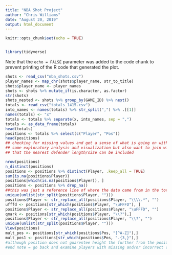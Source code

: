 ```yaml
---
title: "NBA Shot Project"
author: "Chris Williams"
date: "August 20, 2019"
output: html_document
---
```


```r
knitr::opts_chunk$set(echo = TRUE)
```

```r
```

```r
library(tidyverse)
```

Note that the `echo = FALSE` parameter was added to the code chunk to prevent printing of the R code that generated the plot.

```r
shots <- read_csv("nba_shots.csv")
player_names <- map_chr(shots$player_name, str_to_title)
shots$player_name <- player_names
shots <- shots %>% mutate_if(is.character, as.factor)
str(shots)
shots_nested <- shots %>% group_by(GAME_ID) %>% nest()
totals <- read_csv("totals_1415.csv")
into_names <- names(totals) %>% str_split(",") %>% .[[1]]
names(totals) <- "x"
totals <- totals %>% separate(x, into_names, sep = ",")
totals <- as_data_frame(totals)
head(totals)
positions <- totals %>% select(c("Player", "Pos"))
head(positions)
## checking for missing values and get a sense of what is going on with the data including
## some exploratory analysis and visualization but also want to join with positions so 
## that the nearest defender length/size can be included
```

```r
nrow(positions)
n_distinct(positions)
positions <- positions %>% distinct(Player, .keep_all = TRUE)
sum(is.na(positions$Player))
positions[which(is.na(positions$Player)), ]
positions <- positions %>% drop_na()
##this was just a reference line of where the data came from in the totals df
unique(unlist(str_split(positions$Player, "")))
positions$Player <- str_replace_all(positions$Player, "\\\\.*", "")
ufffd <- positions[str_which(positions$Player, "\uFFFD"), ]
positions$Player <- str_replace_all(positions$Player, "\uFFFD", "")
qmark <- positions[str_which(positions$Player, "\\?"),]
positions$Player <- str_replace_all(positions$Player, "\\?", "")
unique(unlist(str_split(positions$Player, "")))
View(positions)
mult_pos <- positions[str_which(positions$Pos, "[^A-Z]"),]
mult_pos1 <- positions[str_which(positions$Pos, ".{3,}"),]
#although position does not guarentee height the further from the positions should represent "mismatch" scenarios, was unable to find player height in a useable format.
#end note = go back and examine players with missing and/or incorrect characters to fix their names
```
